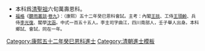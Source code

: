 {{Navbox
|name = 康熙五十二年癸巳恩科殿試金榜
|title = 康熙五十二年（[[1713年]]）癸巳恩科殿試金榜
|titlestyle = background-color:#FFD700;
|image =
|style = width:100%;text-align:center; 
|groupstyle = text-align:center; background-color:#FFD700;
|liststyle = text-align:center;
|state = {{{state<includeonly>|collapsed</includeonly>}}}
|group1 = 第一甲<br>賜進士及第<br>共3名
|list1 = '''[[王敬銘]]''' - '''[[任蘭枝]]''' - '''[[魏廷珍]]'''

|group2 = 第二甲<br>賜進士出身<br>共50名
|list2 = [[楊繩武]] - [[劉自潔]] - [[孫見龍]] - [[許王猷]] - [[萬承蒼]] - [[吳廷揆]] - [[吳襄 (康熙進士)|吳　襄]] - [[徐駿 (清朝)|徐　駿]] - [[蔡嵩|蔡　嵩]] - [[蔣泂|蔣　泂]]<br>[[王赉|王　赉]] - [[陳治滋]] - [[景考祥]] - [[馮暠|馮　暠]] - [[劉嵩齡]] - [[高輝|高　輝]] - [[王奕仁]] - [[蔣洽秀]] - [[李元直|李元眞]] - [[趙洵 (清朝)|趙　洵]]<br>[[于本宏|-{于}-本宏]] - [[喬學尹]] - [[劉泌|劉　泌]] - [[莊楷|莊　楷]] - [[蔣繼軾]] - [[張梁 (康熙進士)|張　梁]] - [[張榮源]] - [[黃文虎]] - [[徐鼎 (康熙進士)|徐　鼎]] - [[王希曾]]<br>[[王貽荃]] - [[曹儀|曹　儀]] - [[傅爾傑]] - [[陳學海]] - [[唐建中]] - [[屠洵|屠　洵]] - [[曹鑑臨]] - [[劉橒|劉　橒]] - [[朱馥|朱　馥]] - [[袁國桴]]<br>[[周本治]] - [[顏紹纘]] - [[厲煌|厲　煌]] - [[袁濬|袁　濬]] - [[徐士林]] - [[程崟|程　崟]] - [[王協燦]] - [[林儀鳳]] - [[張縉 (康熙進士)|張　縉]] - [[苑林嵋]]

|group3 = 第三甲<br>賜同進士出身<br>共143名
|list3 = [[朱向中]] - [[姚培和]] - [[蔣杲|蔣　杲]] - [[王之驥]] - [[世祿|世　祿]] - [[褚　越]] - [[鄒允煥]] - [[姚三辰]] - [[姚炯|姚　炯]] - [[梅廷對]]<br>[[潘述祖]] - [[張珍 (康熙進士)|張　珍]] - [[車敏來]] - [[孫嘉淦]] - [[黃燾世]] - [[黃鉅|黃　鉅]] - [[陸琮|陸　琮]] - [[曾振宗]] - [[溫儀 (康熙進士)|溫　儀]] - [[李茹旻]]<br>[[徐雲祥]] - [[陳春英]] - [[曹志宏]] - [[何人龍]] - [[陳世侃]] - [[王希洪]] - [[陳焯 (康熙進士)|陳　焯]] - [[任嵩|任　嵩]] - [[陸翼|陸　翼]] - [[史在甲]]<br>[[蔡大受]] - [[吳孝登]] - [[朱曙蓀]] - [[陸式龍]] - [[江發|江　發]] - [[李飛鯤]] - [[董玧|董　玧]] - [[陳法 (康熙進士)|陳　法]] - [[顧之樽]] - [[毛汝詵]]<br>[[湯大瑜]] - [[向日貞]] - [[李近陽]] - [[蘇彤紹]] - [[王紹先]] - [[甘汝來]] - [[丁蓮|丁　蓮]] - [[祁文瀚]] - [[張漢 (康熙進士)|張　漢]] - [[嚴啓漢]]<br>[[張岑|張　岑]] - [[陳六義]] - [[陳溥|陳　溥]] - [[張光華]] - [[馬瑛|馬　瑛]] - [[張虞熙]] - [[朱天保]] - [[王桴|王　桴]] - [[石生暉]] - [[鄭三才]]<br>[[胡承讚]] - [[郝祺|郝　祺]] - [[焦綏祚]] - [[陸趙泰]] - [[程光鄂]] - [[金鑣|金　鑣]] - [[王游|王　游]] - [[楊世照]] - [[林鶴來]] - [[南弘緒]]<br>[[董植 (康熙進士)|董　植]] - [[茹昌鼎]] - [[徐流謙]] - [[敬籗|敬　籗]] - [[趙晟|趙　晟]] - [[黃華 (康熙進士)|黃　華]] - [[方宏度]] - [[魏朝|魏　朝]] - [[文大漳]] - [[秦樹熾]]<br>[[那曰玫]] - [[杜薰|杜　薰]] - [[莊論|莊　論]] - [[金鼎錫]] - [[趙廷輔]] - [[周世培]] - [[賈甡|賈　甡]] - [[陳沆 (康熙進士)|陳　沆]] - [[潘晉晟]] - [[崔蒞|崔　蒞]]<br>[[葉蓁|葉　蓁]] - [[張元懷]] - [[蘇滋恢]] - [[春臺|春　臺]] - [[鞏建豐]] - [[甯世藻]] - [[徐敦蕃]] - [[雷霦|雷　霦]] - [[涂學詩|-{涂}-學詩]] - [[臧爾心]]<br>[[張宣|張　宣]] - [[畢濝|畢　濝]] - [[湯一中]] - [[張夢白]] - [[鄢大年]] - [[僧格勒]] - [[王國棟 (康熙進士)|王國棟]] - [[余光祖]] - [[王楨 (康熙癸巳進士)|王　楨]] - [[吳翀|吳　翀]]<br>[[蔣如松]] - [[劉元聲]] - [[秦宗淑]] - [[魏泌|魏　泌]] - [[薛斌 (康熙进士)|薛　斌]] - [[胡安 (康熙進士)|胡　安]] - [[王之臣]] - [[楊克慧]] - [[李熮庚]] - [[秦奕詵]]<br>[[汪曰鯤]] - [[王玉璿]] - [[唐璈|唐　璈]] - [[匡瑮|匡　瑮]] - [[趙瓚|趙　瓚]] - [[羅翼|羅　翼]] - [[楊瓊 (康熙進士)|楊　瓊]] - [[王言惠]] - [[陳朝楨]] - [[高煓|高　煓]]<br>[[王凝 (康熙進士)|王　凝]] - [[王運元]] - [[陳有懷]] - [[陳大任]] - [[于周禮|-{于}-周禮]] - [[千殊|千　殊]] - [[潘光灴]] - [[孟宗美]] - [[壽致浦]] - [[傅元|傅　元]]<br>[[吳世模]] - [[王大烈]] - [[葉大楷]]<span style="color: #FFFFFF;"> - －－－ - －－－ - －－－ - －－－ - －－－ - －－－ - －－－</span>
|belowstyle = text-align: center; background-color:#FFD700;
|below='''前一科：[[Template:康熙五十一年壬辰科殿試金榜|康熙五十一年壬辰科]]　'''·'''　後一科：[[Template:康熙五十四年乙未科殿試金榜|康熙五十四年乙未科]]'''<br>'''同科進士：[[Template:康熙五十二年癸巳恩科武殿試金榜|康熙五十二年癸巳武恩科]]'''
}}
[[Category:康熙五十二年癸巳恩科進士]]
<noinclude>
[[Category:康熙五十二年癸巳恩科進士| ]]
[[Category:清朝進士模板]]
*本科爲[[清聖祖]]六旬萬壽恩科。
*<small>[[福格]]《[[聽雨叢談]]·[[s:聽雨叢談/卷09|卷九]]》：（康熙）五十二年癸巳恩科會試。主考：內閣[[王掞]]、工侍[[王頊齡]]、兵侍[[李光復]]、閣學[[沈涵 (康熙進士)|沈涵]]。中式一百五十五人。李主司字曲江，四川南部人，壬子舉人出身。本科鄉試、會試，同在一年。</small></noinclude>